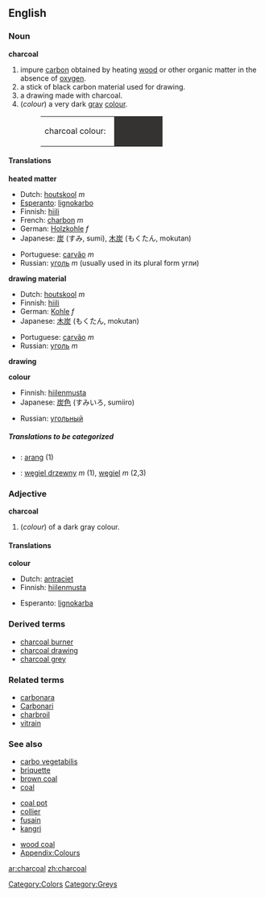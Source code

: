 {{wikipedia}}
==English==

===Noun===
'''charcoal'''
#impure [[carbon]] obtained by heating [[wood]] or other organic matter in the absence of [[oxygen]].
#a stick of black carbon material used for drawing.
#a drawing made with charcoal. 
#(''colour'') a very dark [[gray]] [[colour]].
#:<table><tr><td>charcoal colour: &nbsp;</td><td bgcolor="#343332" width="80">&nbsp; </td></tr></table>

====Translations====
'''heated matter'''
{{top}}
*Dutch: [[houtskool]] ''m''
*[[Esperanto]]: [[lignokarbo]]
*Finnish: [[hiili]]
*French: [[charbon]] ''m'' 
*German: [[Holzkohle]] ''f''
*Japanese: [[炭]] (すみ, sumi), [[木炭]] (もくたん, mokutan)
{{mid}}
*Portuguese: [[carvão]] ''m''
*Russian: [[уголь]] ''m'' (usually used in its plural form угли)
{{bottom}}

'''drawing material'''
{{top}}
*Dutch: [[houtskool]] ''m''
*Finnish: [[hiili]]
*German: [[Kohle]] ''f''
*Japanese: [[木炭]] (もくたん, mokutan)
{{mid}}
*Portuguese: [[carvão]] ''m''
*Russian: [[уголь]] ''m''
{{bottom}}

'''drawing'''
{{top}}
{{mid}}
{{bottom}}

'''colour'''
{{top}}
*Finnish: [[hiilenmusta]]
*Japanese: [[炭]][[色]] (すみいろ, sumiiro)
{{mid}}
*Russian: [[угольный]]
{{bottom}}

=====Translations to be categorized=====
{{checktrans}}
<!--Remove this section once all of the translations below have been moved into the tables above.-->

*{{ttbc|Indonesian}}: [[arang]] (1)
*{{ttbc|Polish}}: [[węgiel drzewny]] ''m'' (1), [[węgiel]] ''m'' (2,3)

===Adjective===
'''charcoal'''
#(''colour'') of a dark gray colour.

====Translations====
'''colour'''
{{top}}
*Dutch: [[antraciet]]
*Finnish: [[hiilenmusta]]
{{mid}}
*Esperanto: [[lignokarba]]
{{bottom}}

===Derived terms===
*[[charcoal burner]]
*[[charcoal drawing]]
*[[charcoal grey]]

===Related terms===
*[[carbonara]]
*[[Carbonari]]
*[[charbroil]]
*[[vitrain]]

===See also===
{{top3}}
*[[carbo vegetabilis]]
*[[briquette]]
*[[brown coal]]
*[[coal]]
{{mid3}}
*[[coal pot]]
*[[collier]]
*[[fusain]]
*[[kangri]]
{{mid3}}
*[[wood coal]]
*[[Wiktionary_Appendix:Colours|Appendix:Colours]]
{{bottom}}

[[Category:Colors]]
[[Category:Greys]]

[[ar:charcoal]]
[[zh:charcoal]]